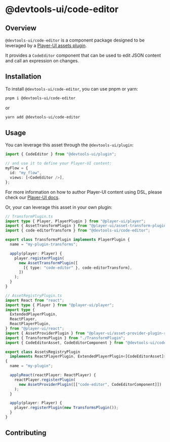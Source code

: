 # @devtools-ui/code-editor

## Overview

`@devtools-ui/code-editor` is a component package designed to be leveraged by a [Player-UI assets plugin](https://player-ui.github.io/next/plugins).

It provides a `CodeEditor` component that can be used to edit JSON content and call an expression on changes.

## Installation

To install `@devtools-ui/code-editor`, you can use pnpm or yarn:

```sh
pnpm i @devtools-ui/code-editor
```

or

```sh
yarn add @devtools-ui/code-editor
```

## Usage

You can leverage this asset through the `@devtools-ui/plugin`:

```ts
import { CodeEditor } from "@devtools-ui/plugin";

// and use it to define your Player-UI content:
myFlow = {
  id: "my_flow",
  views: [<CodeEditor />],
};
```

For more information on how to author Player-UI content using DSL, please check our [Player-UI docs](https://player-ui.github.io/next/dsl#tsxjsx-content-authoring-player-dsl).

Or, your can leverage this asset in your own plugin:

```ts
// TransformPlugin.ts
import type { Player, PlayerPlugin } from "@player-ui/player";
import { AssetTransformPlugin } from "@player-ui/asset-transform-plugin";
import { code-editorTransform } from "@devtools-ui/code-editor";

export class TransformsPlugin implements PlayerPlugin {
  name = "my-plugin-transforms";

  apply(player: Player) {
    player.registerPlugin(
      new AssetTransformPlugin([
        [{ type: "code-editor" }, code-editorTransform],
      ])
    );
  }
}
```

```ts
// AssetRegistryPlugin.ts
import React from "react";
import type { Player } from "@player-ui/player";
import type {
  ExtendedPlayerPlugin,
  ReactPlayer,
  ReactPlayerPlugin,
} from "@player-ui/react";
import { AssetProviderPlugin } from "@player-ui/asset-provider-plugin-react";
import { TransformsPlugin } from "./TransformPlugin";
import { CodeEditorAsset, CodeEditorComponent } from "@devtools-ui/code-editor";

export class AssetsRegistryPlugin
  implements ReactPlayerPlugin, ExtendedPlayerPlugin<[CodeEditorAsset]>
{
  name = "my-plugin";

  applyReact(reactPlayer: ReactPlayer) {
    reactPlayer.registerPlugin(
      new AssetProviderPlugin([["code-editor", CodeEditorComponent]])
    );
  }

  apply(player: Player) {
    player.registerPlugin(new TransformsPlugin());
  }
}
```

## Contributing
